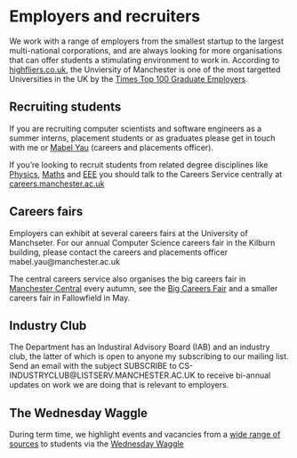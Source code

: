 # Employers and recruiters


We work with a range of employers from the smallest startup to the largest multi-national corporations, and are always looking for more organisations that can offer students a stimulating environment to work in. According to [highfliers.co.uk](https://www.highfliers.co.uk), the Unviersity of Manchester is one of the most targetted Universities in the UK by the [Times Top 100 Graduate Employers](https://www.top100graduateemployers.com).

## Recruiting students

If you are recruiting computer scientists and software engineers as a summer interns, placement students or as graduates please get in touch with me or  [Mabel Yau](https://uk.linkedin.com/in/mabel-yau) (careers and placements officer).

If you're looking to recruit students from related degree disciplines like [Physics](https://www.physics.manchester.ac.uk/), [Maths](https://www.maths.manchester.ac.uk/) and [EEE](https://www.eee.manchester.ac.uk/) you should talk to the Careers Service centrally at [careers.manchester.ac.uk](http://www.careers.manchester.ac.uk/)

## Careers fairs

Employers can exhibit at several careers fairs at the University of Manchseter. For our annual Computer Science careers fair in the Kilburn building, please contact the careers and placements officer mabel.yau@manchester.ac.uk

The central careers service also organises the big careers fair in [Manchester Central](https://www.manchestercentral.co.uk/) every autumn, see
the [Big Careers Fair](http://www.careers.manchester.ac.uk/events/bigcareersfair/) and a smaller careers fair in Fallowfield in May.

## Industry Club

The Department has an Industiral Advisory Board (IAB) and an industry club, the latter of which is open to anyone my subscribing to our mailing list. Send an email with the subject SUBSCRIBE to CS-INDUSTRYCLUB@LISTSERV.MANCHESTER.AC.UK to receive bi-annual updates on work we are doing that is relevant to employers.

## The Wednesday Waggle

During term time, we highlight events and vacancies from a [wide range of sources](http://dullhunk.github.io/where-can-I-look-for-jobs.html) to students via the [Wednesday Waggle](https://waggle.cs.manchester.ac.uk/waggle/about)
